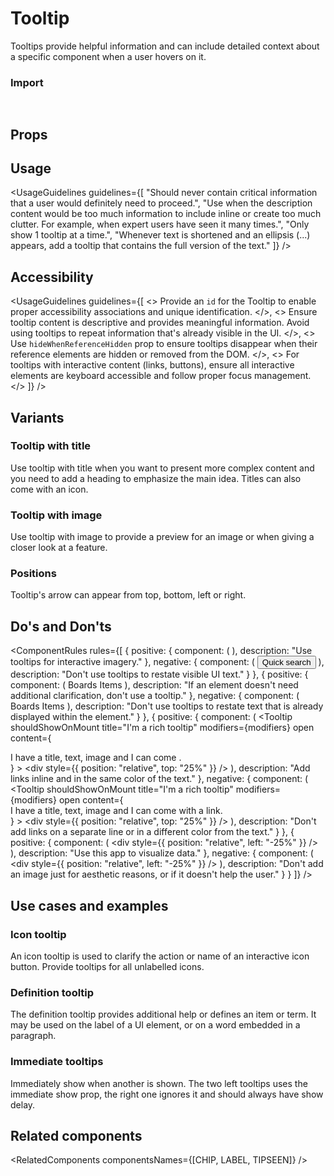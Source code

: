
<Meta of={TooltipStories} />

# Tooltip

Tooltips provide helpful information and can include detailed context about a specific component when a user hovers on it.

<Canvas of={TooltipStories.Overview} />

### Import

```js
import { Tooltip } from "@vibe/core";
```

## Props

<PropsTable />

## Usage

<UsageGuidelines
  guidelines={[
    "Should never contain critical information that a user would definitely need to proceed.",
    "Use when the description content would be too much information to include inline or create too much clutter. For example, when expert users have seen it many times.",
    "Only show 1 tooltip at a time.",
    "Whenever text is shortened and an ellipsis (...) appears, add a tooltip that contains the full version of the text."
  ]}
/>

<TipOtherComponents />

## Accessibility

<UsageGuidelines
  guidelines={[
    <>
      Provide an <code>id</code> for the Tooltip to enable proper accessibility associations and unique identification.
    </>,
    <>
      Ensure tooltip content is descriptive and provides meaningful information. Avoid using tooltips to repeat
      information that's already visible in the UI.
    </>,
    <>
      Use <code>hideWhenReferenceHidden</code> prop to ensure tooltips disappear when their reference elements are
      hidden or removed from the DOM.
    </>,
    <>
      For tooltips with interactive content (links, buttons), ensure all interactive elements are keyboard accessible
      and follow proper focus management.
    </>
  ]}
/>

## Variants

### Tooltip with title

Use tooltip with title when you want to present more complex content and you need to add a heading to emphasize the main idea. Titles can also come with an icon.

<Canvas of={TooltipStories.TooltipWithTitle} />

### Tooltip with image

Use tooltip with image to provide a preview for an image or when giving a closer look at a feature.

<Canvas of={TooltipStories.TooltipWithImage} />

### Positions

Tooltip's arrow can appear from top, bottom, left or right.

<Canvas of={TooltipStories.Positions} />

## Do's and Don'ts

<ComponentRules
  rules={[
    {
      positive: {
        component: (
          <Tooltip shouldShowOnMount content="Quick search + B" modifiers={modifiers}>
            <IconButton kind="secondary" icon={Bolt} iconSize="32" />
          </Tooltip>
        ),
        description: "Use tooltips for interactive imagery."
      },
      negative: {
        component: (
          <Tooltip shouldShowOnMount content="Quick search + B" modifiers={modifiers}>
            <Button>Quick search</Button>
          </Tooltip>
        ),
        description: "Don't use tooltips to restate visible UI text."
      }
    },
    {
      positive: {
        component: (
          <TabList>
            <Tab>Boards</Tab>
            <Tab>Items</Tab>
          </TabList>
        ),
        description: "If an element doesn't need additional clarification, don't use a tooltip."
      },
      negative: {
        component: (
          <TabList>
            <Tooltip shouldShowOnMount content="Boards" position="bottom" modifiers={modifiers}>
              <Tab>Boards</Tab>
            </Tooltip>
            <Tab>Items</Tab>
          </TabList>
        ),
        description: "Don't use tooltips to restate text that is already displayed within the element."
      }
    },
    {
      positive: {
        component: (
          <Tooltip
            shouldShowOnMount
            title="I'm a rich tooltip"
            modifiers={modifiers}
            open
            content={
              <div>
                I have a title, text, image and I can come <Link text="with a link" inlineText color="onPrimary" />.
              </div>
            }
          >
            <div style={{ position: "relative", top: "25%" }} />
          </Tooltip>
        ),
        description: "Add links inline and in the same color of the text."
      },
      negative: {
        component: (
          <Tooltip
            shouldShowOnMount
            title="I'm a rich tooltip"
            modifiers={modifiers}
            open
            content={
              <div>
                I have a title, text, image and I can come with a link. <Link text="Read more" />
              </div>
            }
          >
            <div style={{ position: "relative", top: "25%" }} />
          </Tooltip>
        ),
        description: "Don't add links on a separate line or in a different color from the text."
      }
    },
    {
      positive: {
        component: (
          <Tooltip
            content="Empower users to visualize data."
            shouldShowOnMount
            image={image}
            position="right"
            modifiers={modifiers}
            open
          >
            <div style={{ position: "relative", left: "-25%" }} />
          </Tooltip>
        ),
        description: "Use this app to visualize data."
      },
      negative: {
        component: (
          <Tooltip
            content="View our automation center."
            shouldShowOnMount
            image={image}
            position="right"
            modifiers={modifiers}
            open
          >
            <div style={{ position: "relative", left: "-25%" }} />
          </Tooltip>
        ),
        description: "Don't add an image just for aesthetic reasons, or if it doesn't help the user."
      }
    }
  ]}
/>

## Use cases and examples

### Icon tooltip

An icon tooltip is used to clarify the action or name of an interactive icon button. Provide tooltips for all unlabelled icons.

<Canvas of={TooltipStories.IconTooltip} />

### Definition tooltip

The definition tooltip provides additional help or defines an item or term. It may be used on the label of a UI element, or on a word embedded in a paragraph.

<Canvas of={TooltipStories.DefinitionTooltip} />

### Immediate tooltips

Immediately show when another is shown. The two left tooltips uses the immediate show prop, the right one ignores it and should always have show delay.

<Canvas of={TooltipStories.ImmediateTooltips} />

## Related components

<RelatedComponents componentsNames={[CHIP, LABEL, TIPSEEN]} />
